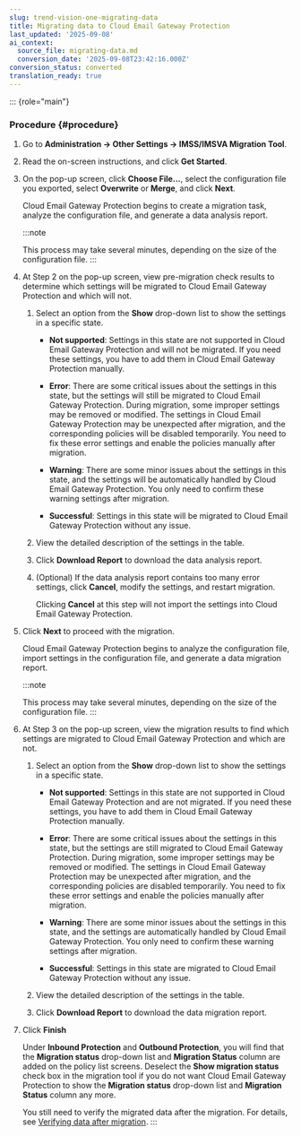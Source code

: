 ```yaml
---
slug: trend-vision-one-migrating-data
title: Migrating data to Cloud Email Gateway Protection
last_updated: '2025-09-08'
ai_context:
  source_file: migrating-data.md
  conversion_date: '2025-09-08T23:42:16.000Z'
conversion_status: converted
translation_ready: true
---
```


::: {role="main"}
### Procedure {#procedure}

1.  Go to **Administration → Other Settings → IMSS/IMSVA Migration Tool**.

2.  Read the on-screen instructions, and click **Get Started**.

3.  On the pop-up screen, click **Choose File...**, select the configuration file you exported, select **Overwrite** or **Merge**, and click **Next**.

    Cloud Email Gateway Protection begins to create a migration task, analyze the configuration file, and generate a data analysis report.

    :::note

    This process may take several minutes, depending on the size of the configuration file.
    :::

4.  At Step 2 on the pop-up screen, view pre-migration check results to determine which settings will be migrated to Cloud Email Gateway Protection and which will not.

    1.  Select an option from the **Show** drop-down list to show the settings in a specific state.

        - **Not supported**: Settings in this state are not supported in Cloud Email Gateway Protection and will not be migrated. If you need these settings, you have to add them in Cloud Email Gateway Protection manually.

        - **Error**: There are some critical issues about the settings in this state, but the settings will still be migrated to Cloud Email Gateway Protection. During migration, some improper settings may be removed or modified. The settings in Cloud Email Gateway Protection may be unexpected after migration, and the corresponding policies will be disabled temporarily. You need to fix these error settings and enable the policies manually after migration.

        - **Warning**: There are some minor issues about the settings in this state, and the settings will be automatically handled by Cloud Email Gateway Protection. You only need to confirm these warning settings after migration.

        - **Successful**: Settings in this state will be migrated to Cloud Email Gateway Protection without any issue.

    2.  View the detailed description of the settings in the table.

    3.  Click **Download Report** to download the data analysis report.

    4.  (Optional) If the data analysis report contains too many error settings, click **Cancel**, modify the settings, and restart migration.

        Clicking **Cancel** at this step will not import the settings into Cloud Email Gateway Protection.

5.  Click **Next** to proceed with the migration.

    Cloud Email Gateway Protection begins to analyze the configuration file, import settings in the configuration file, and generate a data migration report.

    :::note

    This process may take several minutes, depending on the size of the configuration file.
    :::

6.  At Step 3 on the pop-up screen, view the migration results to find which settings are migrated to Cloud Email Gateway Protection and which are not.

    1.  Select an option from the **Show** drop-down list to show the settings in a specific state.

        - **Not supported**: Settings in this state are not supported in Cloud Email Gateway Protection and are not migrated. If you need these settings, you have to add them in Cloud Email Gateway Protection manually.

        - **Error**: There are some critical issues about the settings in this state, but the settings are still migrated to Cloud Email Gateway Protection. During migration, some improper settings may be removed or modified. The settings in Cloud Email Gateway Protection may be unexpected after migration, and the corresponding policies are disabled temporarily. You need to fix these error settings and enable the policies manually after migration.

        - **Warning**: There are some minor issues about the settings in this state, and the settings are automatically handled by Cloud Email Gateway Protection. You only need to confirm these warning settings after migration.

        - **Successful**: Settings in this state are migrated to Cloud Email Gateway Protection without any issue.

    2.  View the detailed description of the settings in the table.

    3.  Click **Download Report** to download the data migration report.

7.  Click **Finish**

    Under **Inbound Protection** and **Outbound Protection**, you will find that the **Migration status** drop-down list and **Migration Status** column are added on the policy list screens. Deselect the **Show migration status** check box in the migration tool if you do not want Cloud Email Gateway Protection to show the **Migration status** drop-down list and **Migration Status** column any more.

    You still need to verify the migrated data after the migration. For details, see [Verifying data after migration](verifying-data-after-migration.mdx).
:::
